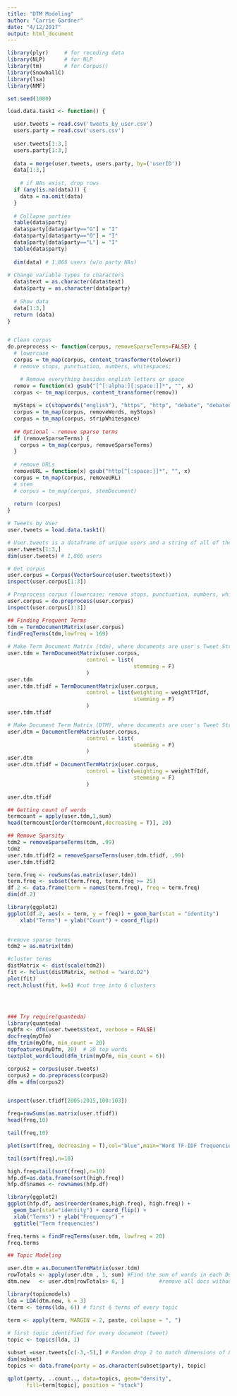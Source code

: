 ```yaml
---
title: "DTM Modeling"
author: "Carrie Gardner"
date: "4/12/2017"
output: html_document
---
```


```r
library(plyr)     # for recoding data
library(NLP)      # for NLP
library(tm)       # for Corpus()
library(SnowballC)
library(lsa)
library(NMF)
```

```r
set.seed(1000)

load.data.task1 <- function() {

  user.tweets = read.csv('tweets_by_user.csv')
  users.party = read.csv('users.csv')
  
  user.tweets[1:3,]
  users.party[1:3,]
  
  data = merge(user.tweets, users.party, by=('userID'))
  data[1:3,]
  
    # if NAs exist, drop rows
  if (any(is.na(data))) {
    data = na.omit(data)
  }
  
  # Collapse parties
  table(data$party)
  data$party[data$party=="G"] = "I"
  data$party[data$party=="O"] = "I"
  data$party[data$party=="L"] = "I"
  table(data$party)
  
  dim(data) # 1,866 users (w/o party NAs)
  
# Change variable types to characters
  data$text = as.character(data$text)
  data$party = as.character(data$party)
  
  # Show data
  data[1:3,]
  return (data)
}


# Clean corpus
do.preprocess <- function(corpus, removeSparseTerms=FALSE) {
  # lowercase
  corpus = tm_map(corpus, content_transformer(tolower))
  # remove stops, punctuation, numbers, whitespaces; 

    # Remove everything besides english letters or space
  remov = function(x) gsub("[^[:alpha:][:space:]]*", "", x)
  corpus <- tm_map(corpus, content_transformer(remov))
  
  myStops = c(stopwords("english"), "https", "http", "debate", "debatenight", "debate night")
  corpus = tm_map(corpus, removeWords, myStops)
  corpus = tm_map(corpus, stripWhitespace)
  
  ## Optional - remove sparse terms
  if (removeSparseTerms) {
    corpus = tm_map(corpus, removeSparseTerms)
  }
  
  # remove URLs
  removeURL = function(x) gsub("http[^[:space:]]*", "", x)
  corpus = tm_map(corpus, removeURL)
  # stem
  # corpus = tm_map(corpus, stemDocument)
  
  return (corpus)
}

```

```r
# Tweets by User
user.tweets = load.data.task1()

```

```r
# User.tweets is a dataframe of unique users and a string of all of their tweets 
user.tweets[1:3,]
dim(user.tweets) # 1,866 users

# Get corpus
user.corpus = Corpus(VectorSource(user.tweets$text))
inspect(user.corpus[1:3])

# Preprocess corpus (lowercase; remove stops, punctuation, numbers, whitespaces; stem)
user.corpus = do.preprocess(user.corpus)
inspect(user.corpus[1:3])

## Finding Frequent Terms
tdm = TermDocumentMatrix(user.corpus)
findFreqTerms(tdm,lowfreq = 169)
 
# Make Term Document Matrix (tdm), where documents are user's Tweet Strings
user.tdm = TermDocumentMatrix(user.corpus,
                         control = list(
                                        stemming = F)
                         )
user.tdm
user.tdm.tfidf = TermDocumentMatrix(user.corpus,
                         control = list(weighting = weightTfIdf,
                                        stemming = F)
                         )
user.tdm.tfidf

# Make Document Term Matrix (DTM), where documents are user's Tweet Strings
user.dtm = DocumentTermMatrix(user.corpus,
                         control = list(
                                        stemming = F)
                         )
user.dtm
user.dtm.tfidf = DocumentTermMatrix(user.corpus,
                         control = list(weighting = weightTfIdf,
                                        stemming = F)
                         )

user.dtm.tfidf

## Getting count of words
termcount = apply(user.tdm,1,sum)
head(termcount[order(termcount,decreasing = T)], 20)

## Remove Sparsity
tdm2 = removeSparseTerms(tdm, .99)
tdm2
user.tdm.tfidf2 = removeSparseTerms(user.tdm.tfidf, .99)
user.tdm.tfidf2

term.freq <- rowSums(as.matrix(user.tdm))
term.freq <- subset(term.freq, term.freq >= 25)
df.2 <- data.frame(term = names(term.freq), freq = term.freq)
dim(df.2)

library(ggplot2)
ggplot(df.2, aes(x = term, y = freq)) + geom_bar(stat = "identity")
    xlab("Terms") + ylab("Count") + coord_flip()

    
#remove sparse terms
tdm2 = as.matrix(tdm)

#cluster terms
distMatrix <- dist(scale(tdm2))
fit <- hclust(distMatrix, method = "ward.D2")
plot(fit)
rect.hclust(fit, k=6) #cut tree into 6 clusters




### Try require(quanteda)
library(quanteda)
myDfm <- dfm(user.tweets$text, verbose = FALSE)
docfreq(myDfm)
dfm_trim(myDfm, min_count = 20)
topfeatures(myDfm, 20)  # 20 top words
textplot_wordcloud(dfm_trim(myDfm, min_count = 6))

corpus2 = corpus(user.tweets)
corpus2 = do.preprocess(corpus2)
dfm = dfm(corpus2)


inspect(user.tfidf[2005:2015,100:103])

freq=rowSums(as.matrix(user.tfidf))
head(freq,10)

tail(freq,10)

plot(sort(freq, decreasing = T),col="blue",main="Word TF-IDF frequencies", xlab="TF-IDF-based rank", ylab = "TF-IDF")

tail(sort(freq),n=10)

high.freq=tail(sort(freq),n=10)
hfp.df=as.data.frame(sort(high.freq))
hfp.df$names <- rownames(hfp.df) 

library(ggplot2)
ggplot(hfp.df, aes(reorder(names,high.freq), high.freq)) +
  geom_bar(stat="identity") + coord_flip() + 
  xlab("Terms") + ylab("Frequency") +
  ggtitle("Term frequencies")

```



```r
freq.terms = findFreqTerms(user.tdm, lowfreq = 20)
freq.terms

## Topic Modeling

user.dtm = as.DocumentTermMatrix(user.tdm)
rowTotals <- apply(user.dtm , 1, sum) #Find the sum of words in each Document
dtm.new   <- user.dtm[rowTotals> 0, ]           #remove all docs without words

library(topicmodels)
lda = LDA(dtm.new, k = 3)
(term <- terms(lda, 6)) # first 6 terms of every topic

term <- apply(term, MARGIN = 2, paste, collapse = ", ")
   
# first topic identified for every document (tweet)
topic <- topics(lda, 1)

subset =user.tweets[c(-3,-5),] # Random drop 2 to match dimensions of LDA
dim(subset)
topics <- data.frame(party = as.character(subset$party), topic)

qplot(party, ..count.., data=topics, geom="density",
      fill=term[topic], position = "stack")
    
    
```
